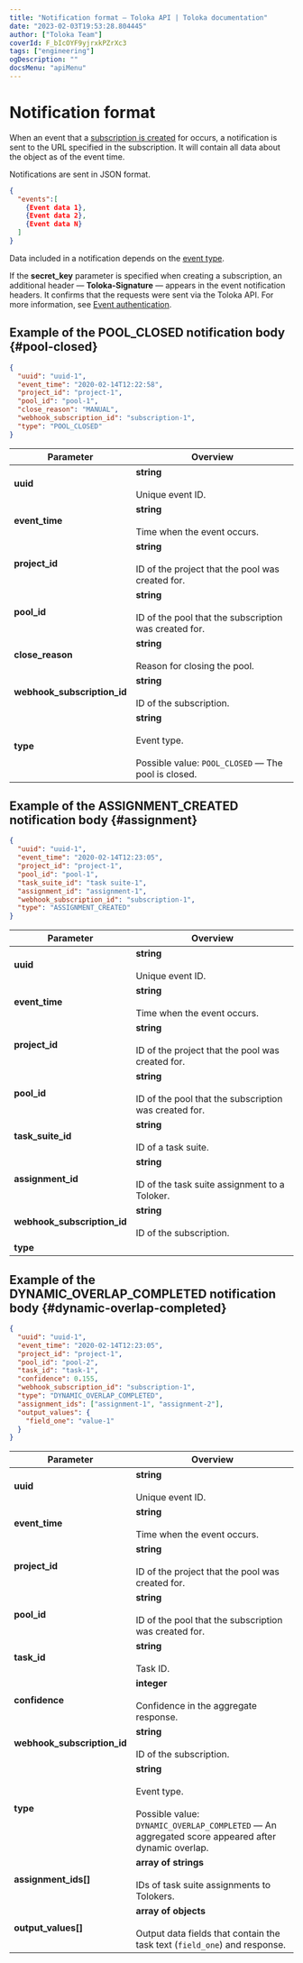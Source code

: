 ```yaml
---
title: "Notification format — Toloka API | Toloka documentation"
date: "2023-02-03T19:53:28.804445"
author: ["Toloka Team"]
coverId: F_bIcOYF9yjrxkPZrXc3
tags: ["engineering"]
ogDescription: ""
docsMenu: "apiMenu"
---
```



# Notification format

When an event that a [subscription is created](/docs-new/api/put-webhook-subscriptions) for occurs, a notification is sent to the URL specified in the subscription. It will contain all data about the object as of the event time.

Notifications are sent in JSON format.

```json
{
  "events":[
    {Event data 1},
    {Event data 2},
    {Event data N}
  ]
}
```

Data included in a notification depends on the [event type](./put-webhook-subscriptions#event).

If the **secret_key** parameter is specified when creating a subscription, an additional header — **Toloka-Signature** — appears in the event notification headers. It confirms that the requests were sent via the Toloka API. For more information, see [Event authentication](/docs-new/api/authentication).

## Example of the POOL_CLOSED notification body {#pool-closed}

```json
{
  "uuid": "uuid-1",
  "event_time": "2020-02-14T12:22:58",
  "project_id": "project-1",
  "pool_id": "pool-1",
  "close_reason": "MANUAL",
  "webhook_subscription_id": "subscription-1",
  "type": "POOL_CLOSED"
}
```

Parameter | Overview
----- | -----
**uuid** | **string**<br/><br/>Unique event ID.
**event_time** | **string**<br/><br/>Time when the event occurs.
**project_id** | **string**<br/><br/>ID of the project that the pool was created for.
**pool_id** | **string**<br/><br/>ID of the pool that the subscription was created for.
**close_reason** | **string**<br/><br/>Reason for closing the pool.
**webhook_subscription_id** | **string**<br/><br/>ID of the subscription.
**type** | **string**<br/><br/>Event type.<br/><br/>Possible value: `POOL_CLOSED` — The pool is closed.

## Example of the ASSIGNMENT_CREATED notification body {#assignment}

```json
{
  "uuid": "uuid-1",
  "event_time": "2020-02-14T12:23:05",
  "project_id": "project-1",
  "pool_id": "pool-1",
  "task_suite_id": "task suite-1",
  "assignment_id": "assignment-1",
  "webhook_subscription_id": "subscription-1",
  "type": "ASSIGNMENT_CREATED"
}
```

Parameter | Overview
----- | -----
**uuid** | **string**<br/><br/>Unique event ID.
**event_time** | **string**<br/><br/>Time when the event occurs.
**project_id** | **string**<br/><br/>ID of the project that the pool was created for.
**pool_id** | **string**<br/><br/>ID of the pool that the subscription was created for.
**task_suite_id** | **string**<br/><br/>ID of a task suite.
**assignment_id** | **string**<br/><br/>ID of the task suite assignment to a Toloker.
**webhook_subscription_id** | **string**<br/><br/>ID of the subscription.
**type** | <UsingWebhookSubscriptionsTable1/>

## Example of the DYNAMIC_OVERLAP_COMPLETED notification body {#dynamic-overlap-completed}

```json
{
  "uuid": "uuid-1",
  "event_time": "2020-02-14T12:23:05",
  "project_id": "project-1",
  "pool_id": "pool-2",
  "task_id": "task-1",
  "confidence": 0.155,
  "webhook_subscription_id": "subscription-1",
  "type": "DYNAMIC_OVERLAP_COMPLETED",
  "assignment_ids": ["assignment-1", "assignment-2"],
  "output_values": {
    "field_one": "value-1"
  }
}
```

Parameter | Overview
----- | -----
**uuid** | **string**<br/><br/>Unique event ID.
**event_time** | **string**<br/><br/>Time when the event occurs.
**project_id** | **string**<br/><br/>ID of the project that the pool was created for.
**pool_id** | **string**<br/><br/>ID of the pool that the subscription was created for.
**task_id** | **string**<br/><br/>Task ID.
**confidence** | **integer**<br/><br/>Confidence in the aggregate response.
**webhook_subscription_id** | **string**<br/><br/>ID of the subscription.
**type** | **string**<br/><br/>Event type.<br/><br/>Possible value: `DYNAMIC_OVERLAP_COMPLETED` — An aggregated score appeared after dynamic overlap.
**assignment_ids[]** | **array of strings**<br/><br/>IDs of task suite assignments to Tolokers.
**output_values[]** | **array of objects**<br/><br/>Output data fields that contain the task text (`field_one`) and response.
